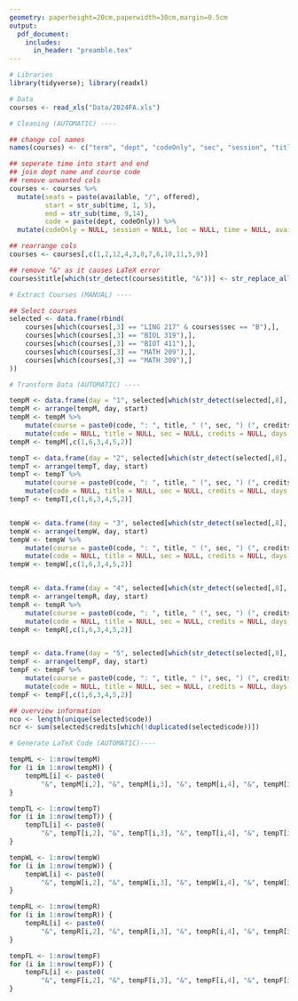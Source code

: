 ```yaml
---
geometry: paperheight=20cm,paperwidth=30cm,margin=0.5cm
output:
  pdf_document:
    includes:
      in_header: "preamble.tex"
---
```


<!-- HOW TO USE 

1. In the R chunk, navigate to the "Extract Courses (MANUAL)" section
2. Replace "DEPT XXX" with course code and "X" with section
3. Add more rows if required.
4. Note that there should be at least one course per day, otherwise you will have to modify the code
5. Render document

-->

```r

# Libraries
library(tidyverse); library(readxl)

# Data
courses <- read_xls("Data/2024FA.xls")

# Cleaning (AUTOMATIC) ----

## change col names
names(courses) <- c("term", "dept", "codeOnly", "sec", "session", "title", "loc", "room", "days", "time", "instructor", "credits", "available", "offered", "date", "location", "method", "enrolled")

## seperate time into start and end
## join dept name and course code
## remove unwanted cols
courses <- courses %>% 
  mutate(seats = paste(available, "/", offered),
         start = str_sub(time, 1, 5),
         end = str_sub(time, 9,14),
         code = paste(dept, codeOnly)) %>%
  mutate(codeOnly = NULL, session = NULL, loc = NULL, time = NULL, available = NULL, offered = NULL, date = NULL, location = NULL, method = NULL, enrolled = NULL)

## rearrange cols
courses <- courses[,c(1,2,12,4,3,8,7,6,10,11,5,9)]

## remove "&" as it causes LaTeX error
courses$title[which(str_detect(courses$title, "&"))] <- str_replace_all(courses$title[which(str_detect(courses$title, "&"))], "&", "and")

# Extract Courses (MANUAL) ----

## Select courses
selected <- data.frame(rbind(
    courses[which(courses[,3] == "LING 217" & courses$sec == "B"),],
    courses[which(courses[,3] == "BIOL 319"),],
    courses[which(courses[,3] == "BIOT 411"),],
    courses[which(courses[,3] == "MATH 209"),],
    courses[which(courses[,3] == "MATH 309"),]
))

# Transform Data (AUTOMATIC) ----

tempM <- data.frame(day = "1", selected[which(str_detect(selected[,8], "M")),c(3:11)])
tempM <- arrange(tempM, day, start)
tempM <- tempM %>%
    mutate(course = paste0(code, ": ", title, " (", sec, ") (", credits, ")")) %>%
    mutate(code = NULL, title = NULL, sec = NULL, credits = NULL, days = NULL)
tempM <- tempM[,c(1,6,3,4,5,2)]

tempT <- data.frame(day = "2", selected[which(str_detect(selected[,8], "T")),c(3:11)])
tempT <- arrange(tempT, day, start)
tempT <- tempT %>%
    mutate(course = paste0(code, ": ", title, " (", sec, ") (", credits, ")")) %>%
    mutate(code = NULL, title = NULL, sec = NULL, credits = NULL, days = NULL)
tempT <- tempT[,c(1,6,3,4,5,2)]


tempW <- data.frame(day = "3", selected[which(str_detect(selected[,8], "W")),c(3:11)])
tempW <- arrange(tempW, day, start)
tempW <- tempW %>%
    mutate(course = paste0(code, ": ", title, " (", sec, ") (", credits, ")")) %>%
    mutate(code = NULL, title = NULL, sec = NULL, credits = NULL, days = NULL)
tempW <- tempW[,c(1,6,3,4,5,2)]


tempR <- data.frame(day = "4", selected[which(str_detect(selected[,8], "R")),c(3:11)])
tempR <- arrange(tempR, day, start)
tempR <- tempR %>%
    mutate(course = paste0(code, ": ", title, " (", sec, ") (", credits, ")")) %>%
    mutate(code = NULL, title = NULL, sec = NULL, credits = NULL, days = NULL)
tempR <- tempR[,c(1,6,3,4,5,2)]


tempF <- data.frame(day = "5", selected[which(str_detect(selected[,8], "F")),c(3:11)])
tempF <- arrange(tempF, day, start)
tempF <- tempF %>%
    mutate(course = paste0(code, ": ", title, " (", sec, ") (", credits, ")")) %>%
    mutate(code = NULL, title = NULL, sec = NULL, credits = NULL, days = NULL)
tempF <- tempF[,c(1,6,3,4,5,2)]

## overview information
nco <- length(unique(selected$code))
ncr <- sum(selected$credits[which(!duplicated(selected$code))])

# Generate LaTeX Code (AUTOMATIC)----

tempML <- 1:nrow(tempM)
for (i in 1:nrow(tempM)) {
    tempML[i] <- paste0(
        "&", tempM[i,2], "&", tempM[i,3], "&", tempM[i,4], "&", tempM[i,5], "&", tempM[i,6], "\\\\")
}

tempTL <- 1:nrow(tempT)
for (i in 1:nrow(tempT)) {
    tempTL[i] <- paste0(
        "&", tempT[i,2], "&", tempT[i,3], "&", tempT[i,4], "&", tempT[i,5], "&", tempT[i,6], "\\\\")
}

tempWL <- 1:nrow(tempW)
for (i in 1:nrow(tempW)) {
    tempWL[i] <- paste0(
        "&", tempW[i,2], "&", tempW[i,3], "&", tempW[i,4], "&", tempW[i,5], "&", tempW[i,6], "\\\\")
}

tempRL <- 1:nrow(tempR)
for (i in 1:nrow(tempR)) {
    tempRL[i] <- paste0(
        "&", tempR[i,2], "&", tempR[i,3], "&", tempR[i,4], "&", tempR[i,5], "&", tempR[i,6], "\\\\")
}

tempFL <- 1:nrow(tempF)
for (i in 1:nrow(tempF)) {
    tempFL[i] <- paste0(
        "&", tempF[i,2], "&", tempF[i,3], "&", tempF[i,4], "&", tempF[i,5], "&", tempF[i,6], "\\\\")
}

```

```{=latex}
\begin{center} \textbf{\textcolor{teal!60!black}{{\huge Time Table - FALL 2024}}} \end{center}
\begin{center} \textbf{\textcolor{teal!60!black}{{\large `r nco` courses - `r ncr` credits}}} \end{center} 
\phantom{}

\begin{tabularx}{\textwidth}{@{}Y{2.5cm}p{12cm}Y{2.5cm}Y{2.5cm}Y{2.5cm}p{4.9cm}@{}}

    \arrayrulecolor{teal!60!black} \hline
    \textbf{\textcolor{teal!60!black}{Day}} & 
    \textbf{\textcolor{teal!60!black}{Course (section) (credits)}} & 
    \textbf{\textcolor{teal!60!black}{Start Time}} & 
    \textbf{\textcolor{teal!60!black}{End Time}} & 
    \textbf{\textcolor{teal!60!black}{Room}} & 
    \textbf{\textcolor{teal!60!black}{Instructor}} \\ \hline

    \phantom{} \\ \hline
    \multirow{`r nrow(tempM)`}{*}{\textbf{\textcolor{teal!60!black}{Monday}}} `r tempML` \hline
    \phantom{} \\ \hline
    \multirow{`r nrow(tempT)`}{*}{\textbf{\textcolor{teal!60!black}{Tuesday}}} `r tempTL` \hline
    \phantom{} \\ \hline
    \multirow{`r nrow(tempW)`}{*}{\textbf{\textcolor{teal!60!black}{Wednesday}}} `r tempWL` \hline
    \phantom{} \\ \hline
    \multirow{`r nrow(tempR)`}{*}{\textbf{\textcolor{teal!60!black}{Thursday}}} `r tempRL` \hline
    \phantom{} \\ \hline
    \multirow{`r nrow(tempF)`}{*}{\textbf{\textcolor{teal!60!black}{Friday}}} `r tempFL` \hline

\end{tabularx}
```
